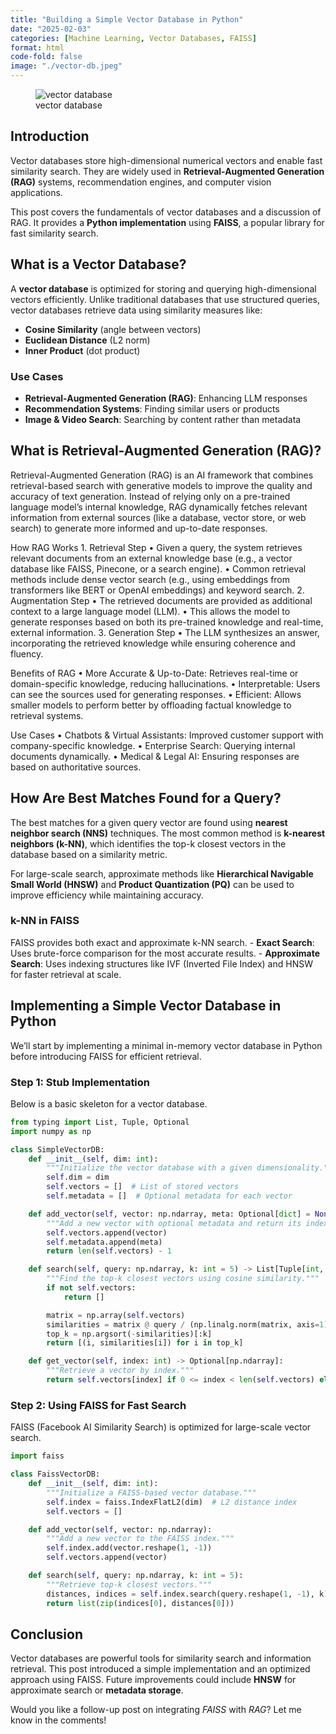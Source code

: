 ```yaml
---
title: "Building a Simple Vector Database in Python"
date: "2025-02-03"
categories: [Machine Learning, Vector Databases, FAISS]
format: html
code-fold: false
image: "./vector-db.jpeg"
---
```


![vector database](./vector.jpg)

## Introduction
Vector databases store high-dimensional numerical vectors and enable fast similarity search. They are widely used in **Retrieval-Augmented Generation (RAG)** systems, recommendation engines, and computer vision applications.

This post covers the fundamentals of vector databases and a discussion of RAG. It provides a **Python implementation** using **FAISS**, a popular library for fast similarity search.

## What is a Vector Database?
A **vector database** is optimized for storing and querying high-dimensional vectors efficiently. Unlike traditional databases that use structured queries, vector databases retrieve data using similarity measures like:

- **Cosine Similarity** (angle between vectors)
- **Euclidean Distance** (L2 norm)
- **Inner Product** (dot product)

### Use Cases
- **Retrieval-Augmented Generation (RAG)**: Enhancing LLM responses
- **Recommendation Systems**: Finding similar users or products
- **Image & Video Search**: Searching by content rather than metadata


## What is Retrieval-Augmented Generation (RAG)?

Retrieval-Augmented Generation (RAG) is an AI framework that combines retrieval-based search with generative models to improve the quality and accuracy of text generation. Instead of relying only on a pre-trained language model’s internal knowledge, RAG dynamically fetches relevant information from external sources (like a database, vector store, or web search) to generate more informed and up-to-date responses.

How RAG Works
	1.	Retrieval Step
	•	Given a query, the system retrieves relevant documents from an external knowledge base (e.g., a vector database like FAISS, Pinecone, or a search engine).
	•	Common retrieval methods include dense vector search (e.g., using embeddings from transformers like BERT or OpenAI embeddings) and keyword search.
	2.	Augmentation Step
	•	The retrieved documents are provided as additional context to a large language model (LLM).
	•	This allows the model to generate responses based on both its pre-trained knowledge and real-time, external information.
	3.	Generation Step
	•	The LLM synthesizes an answer, incorporating the retrieved knowledge while ensuring coherence and fluency.

Benefits of RAG
	•	More Accurate & Up-to-Date: Retrieves real-time or domain-specific knowledge, reducing hallucinations.
	•	Interpretable: Users can see the sources used for generating responses.
	•	Efficient: Allows smaller models to perform better by offloading factual knowledge to retrieval systems.

Use Cases
	•	Chatbots & Virtual Assistants: Improved customer support with company-specific knowledge.
	•	Enterprise Search: Querying internal documents dynamically.
	•	Medical & Legal AI: Ensuring responses are based on authoritative sources.

## How Are Best Matches Found for a Query?
The best matches for a given query vector are found using **nearest neighbor search (NNS)** techniques. The most common method is **k-nearest neighbors (k-NN)**, which identifies the top-k closest vectors in the database based on a similarity metric.

For large-scale search, approximate methods like **Hierarchical Navigable Small World (HNSW)** and **Product Quantization (PQ)** can be used to improve efficiency while maintaining accuracy.

### k-NN in FAISS
FAISS provides both exact and approximate k-NN search.
- **Exact Search**: Uses brute-force comparison for the most accurate results.
- **Approximate Search**: Uses indexing structures like IVF (Inverted File Index) and HNSW for faster retrieval at scale.

## Implementing a Simple Vector Database in Python
We'll start by implementing a minimal in-memory vector database in Python before introducing FAISS for efficient retrieval.

### Step 1: Stub Implementation
Below is a basic skeleton for a vector database.

```python
from typing import List, Tuple, Optional
import numpy as np

class SimpleVectorDB:
    def __init__(self, dim: int):
        """Initialize the vector database with a given dimensionality."""
        self.dim = dim
        self.vectors = []  # List of stored vectors
        self.metadata = []  # Optional metadata for each vector

    def add_vector(self, vector: np.ndarray, meta: Optional[dict] = None) -> int:
        """Add a new vector with optional metadata and return its index."""
        self.vectors.append(vector)
        self.metadata.append(meta)
        return len(self.vectors) - 1

    def search(self, query: np.ndarray, k: int = 5) -> List[Tuple[int, float]]:
        """Find the top-k closest vectors using cosine similarity."""
        if not self.vectors:
            return []

        matrix = np.array(self.vectors)
        similarities = matrix @ query / (np.linalg.norm(matrix, axis=1) * np.linalg.norm(query))
        top_k = np.argsort(-similarities)[:k]
        return [(i, similarities[i]) for i in top_k]

    def get_vector(self, index: int) -> Optional[np.ndarray]:
        """Retrieve a vector by index."""
        return self.vectors[index] if 0 <= index < len(self.vectors) else None
```

### Step 2: Using FAISS for Fast Search
FAISS (Facebook AI Similarity Search) is optimized for large-scale vector search.

```python
import faiss

class FaissVectorDB:
    def __init__(self, dim: int):
        """Initialize a FAISS-based vector database."""
        self.index = faiss.IndexFlatL2(dim)  # L2 distance index
        self.vectors = []

    def add_vector(self, vector: np.ndarray):
        """Add a new vector to the FAISS index."""
        self.index.add(vector.reshape(1, -1))
        self.vectors.append(vector)

    def search(self, query: np.ndarray, k: int = 5):
        """Retrieve top-k closest vectors."""
        distances, indices = self.index.search(query.reshape(1, -1), k)
        return list(zip(indices[0], distances[0]))
```

## Conclusion
Vector databases are powerful tools for similarity search and information retrieval. This post introduced a simple implementation and an optimized approach using FAISS. Future improvements could include **HNSW** for approximate search or **metadata storage**.

Would you like a follow-up post on integrating *FAISS* with *RAG*? Let me know in the comments!
